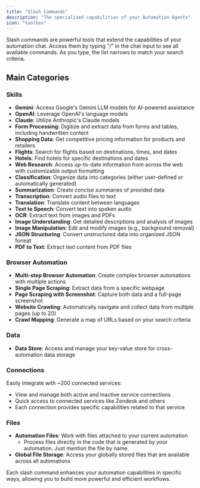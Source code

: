 ```yaml
---
title: "Slash Commands"
description: "The specialized capabilities of your Automation Agents"
icon: "toolbox"
---
```


Slash commands are powerful tools that extend the capabilities of your automation chat. Access them by typing "/" in the chat input to see all available commands. As you type, the list narrows to match your search criteria. 

## Main Categories

### Skills
- **Gemini**: Access Google's Gemini LLM models for AI-powered assistance
- **OpenAI**: Leverage OpenAI's language models
- **Claude**: Utilize Anthropic's Claude models
- **Form Processing**: Digitize and extract data from forms and tables, including handwritten content
- **Shopping Data**: Get competitive pricing information for products and retailers
- **Flights**: Search for flights based on destinations, times, and dates
- **Hotels**: Find hotels for specific destinations and dates
- **Web Research**: Access up-to-date information from across the web with customizable output formatting
- **Classification**: Organize data into categories (either user-defined or automatically generated)
- **Summarization**: Create concise summaries of provided data
- **Transcription**: Convert audio files to text
- **Translation**: Translate content between languages
- **Text to Speech**: Convert text into spoken audio
- **OCR**: Extract text from images and PDFs
- **Image Understanding**: Get detailed descriptions and analysis of images
- **Image Manipulation**: Edit and modify images (e.g., background removal)
- **JSON Structuring**: Convert unstructured data into organized JSON format
- **PDF to Text**: Extract text content from PDF files

### Browser Automation
- **Multi-step Browser Automation**: Create complex browser automations with multiple actions
- **Single Page Scraping**: Extract data from a specific webpage
- **Page Scraping with Screenshot**: Capture both data and a full-page screenshot
- **Website Crawling**: Automatically navigate and collect data from multiple pages (up to 20)
- **Crawl Mapping**: Generate a map of URLs based on your search criteria

### Data
- **Data Store**: Access and manage your key-value store for cross-automation data storage

### Connections
Easily integrate with ~200 connected services:
- View and manage both active and inactive service connections
- Quick access to connected services like Zendesk and others
- Each connection provides specific capabilities related to that service

### Files
- **Automation Files**: Work with files attached to your current automation
  - Process files directly in the code that is generated by your automation. Just mention the file by name.
- **Global File Storage**: Access your globally stored files that are available across all automations

Each slash command enhances your automation capabilities in specific ways, allowing you to build more powerful and efficient workflows.